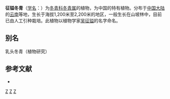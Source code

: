 {{Speciesbox 
| taxon = Ilex wuiana
| authority = T. R. Dudley
}}

'''征镒冬青'''（[[学名|学名]]：{{lang|la|''Ilex wuiana''}}）为[[冬青科|冬青科]][[冬青属|冬青属]]的植物，为中国的特有植物。分布于[[中国大陆|中国大陆]]的[[云南|云南]]等地，生长于海拔1,200米至2,200米的地区，一般生长在山坡林中，目前已由人工引种栽培。此植物以植物学家[[吴征镒|吴征镒]]的名字命名。

== 别名 ==
乳头冬青（植物研究）

== 参考文献 ==
<div class="references-small">
* {{cite web| url =http://www.bioinfo.cn/db05/KmzwSpecies.php?action=view&id=14295| title =征镒冬青| work =《中国高等植物数据库全库》| publisher =中国科学院微生物研究所| author =昆明植物研究所| accessdate =2009-02-24| deadurl =yes| archiveurl =https://web.archive.org/web/20160305064012/http://www.bioinfo.cn/db05/KmzwSpecies.php?action=view&id=14295| archivedate =2016-03-05}}
</div>
{{Taxonbar|from=Q15384587}}

[[Category:冬青属|Z]]
[[Category:云南植物|Z]]
[[Category:中國特有植物|Z]]